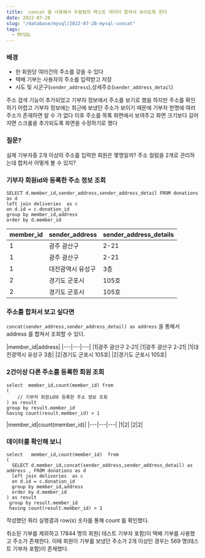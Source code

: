 ```yaml
---
title:  concat 을 사용해서 두컬럼의 텍스트 데이터 합쳐서 보이도록 한다
date: 2022-07-28
slug: "/database/mysql/2022-07-28-mysql-concat"
tags:
  - MYSQL
---
```


### 배경

* 한 회원당 여러건의 주소를 갖을 수 있다
* 택배 기부는 사용자의 주소를 입력받고 저장
* 시도 및 시군구(`sender_address`),상세주소(`sender_address_detail`)

주소 검색 기능이 추가되었고
기부자 정보에서 주소를 보기로 했음
하지만 주소를 확인하기 어렵고
기부자 정보에는 최근에 보냈던 주소가 보이기 때문에
기부자 한명에  여러 주소가 존재하면 알 수 가 없다
이후 주소를 목록 화면에서 보여주고
화면 크기보다 길어지면 스크롤을 추가되도록 화면을 수정하기로 했다

### 질문?
실제 기부자중 2개 이상의 주소를 입력한 회원은 몇명일까?
주소 컬럼을 2개로 관리하는데 합처서 어떻게 볼 수 있지?

### 기부자 회원id와 등록한 주소 정보 조회
```
SELECT d.member_id,sender_address,sender_address_detail FROM donations as d
left join deliveries  as c
on d.id = c.donation_id
group by member_id,address
order by d.member_id
```

|member_id|sender_address|sender_address_details|
|---|---|---|
|1|광주 광산구   |  2-21|
|1|광주 광산구   |  2-21 |
|1|대전광역시 유성구|3층|
|2|경기도 군포시  | 105호 |
|2|경기도 군포시  | 105호 |


### 주소를 합처서 보고 싶다면
`concat(sender_address,sender_address_detail) as address` 을 통해서 address 를 합쳐서 조회할 수 있다.

|member_id|address|
|---|---|---|
|1|광주 광산구 2-21|
|1|광주 광산구 2-21|
|1|대전광역시 유성구 3층|
|2|경기도 군포시 105호|
|2|경기도 군포시 105호|



### 2건이상 다른 주소를 등록한 회원 조회

```
select  member_id,count(member_id) from
(
    // 기부자 회원id와 등록한 주소 정보 조회
) as result
group by result.member_id
having count(result.member_id) > 1
```

|member_id|count(member_id)|
|---|---|---|
|1|2|
|2|2|


### 데이터를 확인해 보니

```
select   member_id,count(member_id)  from
(
  SELECT d.member_id,concat(sender_address,sender_address_detail) as address , FROM donations as d
  left join deliveries  as c
  on d.id = c.donation_id
  group by member_id,address
  order by d.member_id
) as result
 group by result.member_id
 having count(result.member_id) > 1
```

작성했던 쿼리 실행결과 row(s) 숫자를 통해 count 를 확인했다.

취소된 기부를 제외하고
17844 명의 회원( 테스트 기부자 포함)이 택배 기부를 사용했고 주소가 존재한다.
이때 회원이 기부를 보냈던 주소가 2개 이상인 경우는 569 명(테스트 기부자 포함)이 존재했다.

